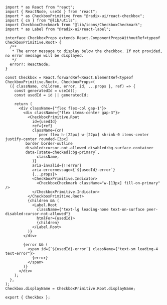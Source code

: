 ```tsx
import * as React from "react";
import { ReactNode, useId } from "react";
import * as CheckboxPrimitive from "@radix-ui/react-checkbox";
import { cn } from "@lib/utils";
import CheckboxCheckmark from "@lib/icons/CheckboxCheckmark";
import * as Label from "@radix-ui/react-label";

interface CheckboxProps extends React.ComponentPropsWithoutRef<typeof CheckboxPrimitive.Root> {
  /**
   * The error message to display below the checkbox. If not provided, no error message will be displayed.
   */
  error?: ReactNode;
}

const Checkbox = React.forwardRef<React.ElementRef<typeof CheckboxPrimitive.Root>, CheckboxProps>(
  ({ className, children, error, id, ...props }, ref) => {
    const generatedId = useId();
    const usedId = id || generatedId;

    return (
      <div className={"flex flex-col gap-1"}>
        <div className={"flex items-center gap-3"}>
          <CheckboxPrimitive.Root
            id={usedId}
            ref={ref}
            className={cn(
              `peer flex h-[22px] w-[22px] shrink-0 items-center justify-center rounded-[3px]
         border border-outline
         disabled:cursor-not-allowed disabled:bg-surface-container
         data-[state=checked]:bg-primary`,
              className,
            )}
            aria-invalid={!!error}
            aria-errormessage={`${usedId}-error`}
            {...props}>
            <CheckboxPrimitive.Indicator>
              <CheckboxCheckmark className="w-[13px] fill-on-primary" />
            </CheckboxPrimitive.Indicator>
          </CheckboxPrimitive.Root>
          {children && (
            <Label.Root
              className={"text-lg leading-none text-on-surface peer-disabled:cursor-not-allowed"}
              htmlFor={usedId}>
              {children}
            </Label.Root>
          )}
        </div>

        {error && (
          <span id={`${usedId}-error`} className={"text-sm leading-4 text-error"}>
            {error}
          </span>
        )}
      </div>
    );
  },
);
Checkbox.displayName = CheckboxPrimitive.Root.displayName;

export { Checkbox };

```